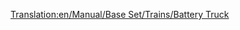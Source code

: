 [[Translation:en/Manual/Base Set/Trains/Battery Truck]]

{{nl/Manual/Base Set/Trains/Wagons|Naam=Batterijwagon
|Afbeelding=[[File:en/Manual/Base Set/Trains/Batterytruck.png]]
|NormaalKosten=£1,148 ($2,296)
|NormaalGewicht=18 / 23 t
|NormaalCapaciteit=22 batterijen
|MonoKosten="
|MonoGewicht=18 / 24 t
|MonoCapaciteit=27 batterijen
|MagKosten="
|MagGewicht=18 / 25 t
|MagCapaciteit=29 batterijen
|Omschrijving=Een spoorwegwagon voor het transport van batterijen. Het lijkt dat de wagon slechts 2 grote batterijen kan vervoeren, maar onze vertrouwelijke bronnen zeggen dat dit slechts het uiterlijk is en dat het vermelde aantal batterijen de echte waarde is.
}}